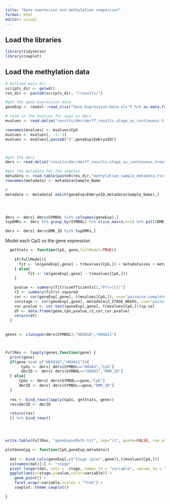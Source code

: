 ```yaml
---
title: "Gene expression and methylation comparison"
format: html
editor: visual
---
```


## Load the libraries

```r
library(tidyverse)
library(cowplot)
```

## Load the methylation data

```r
# Defined main dir
scripts_dir <- getwd()
res_dir <- paste0(scripts_dir, "/results/")

#get the gene expression data
geneExp <- readxl::read_xlsx("Gene-Expression-Data.xls") %>% as.data.frame()

# read in the mvalues for cpgs in dmrs
mvalues <- read.delim("results/dmr/dmrff_results.stage_as_continuous.treat_log2FC0.1.cpgMvals.tsv")

rownames(mvalues) <- mvalues$CpG
mvalues <- mvalues[, -1:-3]
mvalues <- mvalues[,paste0("X",geneExp$EmbryoID)]



#get the dmrs
dmrs <- read.delim("results/dmr/dmrff_results.stage_as_continuous.treat_log2FC0.1.withCpG_mValClusters_TallFormat.tsv")

#get the metadata for the samples
metadata <- read.table(paste0(res_dir,"methylation_sample_metadata.tsv"), sep="\t", header=TRUE)
rownames(metadata) <- metadata$Sample_Name

# 
metadata <- metadata[ match(geneExp$EmbryoID,metadata$Sample_Name),]


 

dmrs <- dmrs[ dmrs$SYMBOL %in% colnames(geneExp),]
topDMRs <- dmrs %>% group_by(SYMBOL) %>% slice_max(n,n=1) %>% pull(DMR_ID) %>% unique()

dmrs <- dmrs[ dmrs$DMR_ID %in% topDMRs,]

```

Model each CpG vs the gene expression

```r

  getStats <- function(CpG, gene,fullModel=TRUE){
    
    if(fullModel){
      fit <- lm(geneExp[,gene] ~ t(mvalues[CpG,]) + metadata$sex + metadata$mat_age + metadata$mat_bmi + metadata$Batch + metadata$Tissue..mg. + metadata$DNA..ng.ul. + metadata$Z_RRNA_ABSORB )
    } else{
          fit <- lm(geneExp[,gene] ~ t(mvalues[CpG,]))
    }

    pvalue <- summary(fit)$coefficients[2,"Pr(>|t|)"]
    r2 <- summary(fit)$r.squared
    cor <- cor(geneExp[,gene], t(mvalues[CpG,]), use="pairwise.complete.obs")[1,1]
    corstage <- cor(geneExp[,gene], metadata$Z_STAGE_WEEKS, use="pairwise.complete.obs")
    cor.pvalue <- cor.test(geneExp[,gene], t(mvalues[CpG,]))$p.val
    df <- data.frame(gene,CpG,pvalue,r2,cor,cor.pvalue)
    return(df)
  }
  
  
genes <- c(unique(dmrs$SYMBOL),"HOXA10","HOXA11")



FullRes <- lapply(genes,function(gene) {
  print(gene)
  if(gene %in% c("HOXA10","HOXA11")){
       CpGs <- dmrs[ dmrs$SYMBOL=="HOXA3","CpG"]
       dmrID <- dmrs[ dmrs$SYMBOL=="HOXA3","DMR_ID"]
  } else{
      CpGs <- dmrs[ dmrs$SYMBOL==gene,"CpG"]
      dmrID <- dmrs[ dmrs$SYMBOL==gene,"DMR_ID"]
  } 
  
  res <- bind_rows(lapply(CpGs, getStats, gene))
  res$dmrID <- dmrID

  return(res)
  }) %>% bind_rows()




write.table(FullRes, "geneExpvsMeth.txt", sep="\t", quote=FALSE, row.names=FALSE)

plotGeneCpg <- function(CpG,geneExp,metadata){
  
  dat <- bind_cols(geneExp[,c("Stage (pcw)",gene)],t(mvalues[CpG,]))
  colnames(dat)[1] <- "stage"
  pivot_longer(dat, cols = -stage, names_to = "variable", values_to = "value") %>%
  ggplot(aes(x=stage,y=value,color=variable)) + 
    geom_point() +
    facet_wrap(~variable,scales = "free") +
    cowplot::theme_cowplot()

}





```
